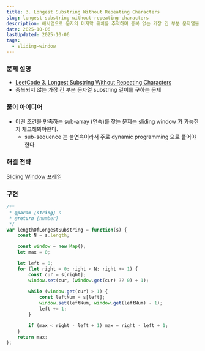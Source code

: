 ```yaml
---
title: 3. Longest Substring Without Repeating Characters
slug: longest-substring-without-repeating-characters
description: 해시맵으로 문자의 마지막 위치를 추적하며 중복 없는 가장 긴 부분 문자열을 찾는 슬라이딩 윈도우 정리
date: 2025-10-06
lastUpdated: 2025-10-06
tags:
  - sliding-window   
---
```


### 문제 설명
* [LeetCode 3. Longest Substring Without Repeating Characters](https://leetcode.com/problems/longest-substring-without-repeating-characters/)
* 중복되지 않는 가장 긴 부분 문자열 substring 길이를 구하는 문제

### 풀이 아이디어
* 어떤 조건을 만족하는 sub-array (연속)를 찾는 문제는 sliding window 가 가능한지 체크해봐야한다. 
    * sub-sequence 는 불연속이라서 주로 dynamic programming 으로 풀어야 한다.

### 해결 전략
[Sliding Window 프레임](../../frame/sliding-window/) 

### 구현
```typescript
/**
 * @param {string} s
 * @return {number}
 */
var lengthOfLongestSubstring = function(s) {
    const N = s.length;

    const window = new Map();
    let max = 0;

    let left = 0;
    for (let right = 0; right < N; right += 1) {
        const cur = s[right];
        window.set(cur, (window.get(cur) ?? 0) + 1);
        
        while (window.get(cur) > 1) {
            const leftNum = s[left];
            window.set(leftNum, window.get(leftNum) - 1);
            left += 1;
        }

        if (max < right - left + 1) max = right - left + 1;
    }
    return max;
};
```
